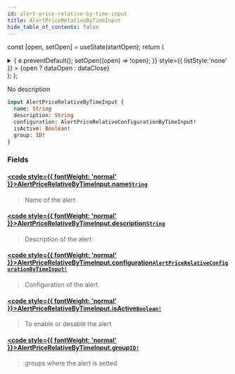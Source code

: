 ```yaml
---
id: alert-price-relative-by-time-input
title: AlertPriceRelativeByTimeInput
hide_table_of_contents: false
---
```






const [open, setOpen] = useState(startOpen);
return (
<details {...(open ? { open: true } : {})} className="details" style={{ border:'none', boxShadow:'none', background:'var(--ifm-background-color)' }}>
<summary
onClick={(e) => {
e.preventDefault();
setOpen((open) => !open);
}}
style={{ listStyle:'none' }} >
{open ? dataOpen : dataClose}
</summary>
{open && children}
</details>
);
};

No description

```graphql
input AlertPriceRelativeByTimeInput {
  name: String
  description: String
  configuration: AlertPriceRelativeConfigurationByTimeInput!
  isActive: Boolean!
  group: ID!
}
```

### Fields

#### [<code style={{ fontWeight: 'normal' }}>AlertPriceRelativeByTimeInput.<b>name</b></code>](#)<Bullet />[`String`](/api/scalars/string) <Badge class="badge badge--secondary" text="scalar"/>

> Name of the alert

#### [<code style={{ fontWeight: 'normal' }}>AlertPriceRelativeByTimeInput.<b>description</b></code>](#)<Bullet />[`String`](/api/scalars/string) <Badge class="badge badge--secondary" text="scalar"/>

> Description of the alert

#### [<code style={{ fontWeight: 'normal' }}>AlertPriceRelativeByTimeInput.<b>configuration</b></code>](#)<Bullet />[`AlertPriceRelativeConfigurationByTimeInput!`](/api/inputs/alert-price-relative-configuration-by-time-input) <Badge class="badge badge--secondary" text="non-null"/> <Badge class="badge badge--secondary" text="input"/>

> Configuration of the alert

#### [<code style={{ fontWeight: 'normal' }}>AlertPriceRelativeByTimeInput.<b>isActive</b></code>](#)<Bullet />[`Boolean!`](/api/scalars/boolean) <Badge class="badge badge--secondary" text="non-null"/> <Badge class="badge badge--secondary" text="scalar"/>

> To enable or desable the alert

#### [<code style={{ fontWeight: 'normal' }}>AlertPriceRelativeByTimeInput.<b>group</b></code>](#)<Bullet />[`ID!`](/api/scalars/id) <Badge class="badge badge--secondary" text="non-null"/> <Badge class="badge badge--secondary" text="scalar"/>

> groups where the alert is setted
